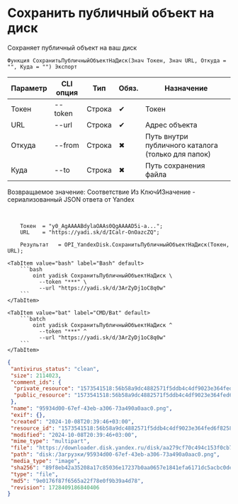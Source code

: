 ﻿---
sidebar_position: 6
---


# Сохранить публичный объект на диск
 Сохраняет публичный объект на ваш диск



`Функция СохранитьПубличныйОбъектНаДиск(Знач Токен, Знач URL, Откуда = "", Куда = "") Экспорт`

  | Параметр | CLI опция | Тип | Обяз. | Назначение |
  |-|-|-|-|-|
  | Токен | --token | Строка | &#x2714; | Токен |
  | URL | --url | Строка | &#x2714; | Адрес объекта |
  | Откуда | --from | Строка | &#x2716; | Путь внутри публичного каталога (только для папок) |
  | Куда | --to | Строка | &#x2716; | Путь сохранения файла |

  
  Возвращаемое значение:   Соответствие Из КлючИЗначение - сериализованный JSON ответа от Yandex

<br/>




```bsl title="Пример использования для 1С:Предприятие/OneScript"
    Токен  = "y0_AgAAAABdylaOAAs0QgAAAAD5i-a...";
    URL    = "https://yadi.sk/d/ICalr-OnOazcZQ";

    Результат   = OPI_YandexDisk.СохранитьПубличныйОбъектНаДиск(Токен, URL);
```
    

 <Tabs>
  
    <TabItem value="bash" label="Bash" default>
        ```bash
            oint yadisk СохранитьПубличныйОбъектНаДиск \
              --token "***" \
              --url "https://yadi.sk/d/3ArZyDj1oC8q0w"
        ```
    </TabItem>
  
    <TabItem value="bat" label="CMD/Bat" default>
        ```batch
            oint yadisk СохранитьПубличныйОбъектНаДиск ^
              --token "***" ^
              --url "https://yadi.sk/d/3ArZyDj1oC8q0w"
        ```
    </TabItem>
</Tabs>


```json title="Результат"
{
 "antivirus_status": "clean",
 "size": 2114023,
 "comment_ids": {
  "private_resource": "1573541518:56b58a9dc4882571f5ddb4c4df9023e364fed6f8258ad07d3e927a325383c831",
  "public_resource": "1573541518:56b58a9dc4882571f5ddb4c4df9023e364fed6f8258ad07d3e927a325383c831"
 },
 "name": "95934d00-67ef-43eb-a306-73a490a0aac0.png",
 "exif": {},
 "created": "2024-10-08T20:39:46+03:00",
 "resource_id": "1573541518:56b58a9dc4882571f5ddb4c4df9023e364fed6f8258ad07d3e927a325383c831",
 "modified": "2024-10-08T20:39:46+03:00",
 "mime_type": "multipart",
 "file": "https://downloader.disk.yandex.ru/disk/aa279cf70c494c153f0cb76408769b15183f78821a7871acef6d48b9cfd213bf/6705a6a3/gwThwhLBKYvLhQCNnqAHirWAoEC4dKsPFFzSTeWuFK5ceIUkIDC7fKzI6e0Ic1rFWZAX7ZAMHvmKl9PvgqcSEQ%3D%3D?uid=1573541518&filename=95934d00-67ef-43eb-a306-73a490a0aac0.png&disposition=attachment&hash=&limit=0&content_type=multipart&owner_uid=1573541518&fsize=2114023&hid=03d7263840468e281bd0b238a26e7d0d&media_type=image&tknv=v2&etag=9e0176f87f6565a22f78e0f9b39a4d78",
 "path": "disk:/Загрузки/95934d00-67ef-43eb-a306-73a490a0aac0.png",
 "media_type": "image",
 "sha256": "89f8eb42a35208a17c85036e17237b0aa0657e1841efa6171dc5acbc0dea9e18",
 "type": "file",
 "md5": "9e0176f87f6565a22f78e0f9b39a4d78",
 "revision": 1728409186840406
}
```
